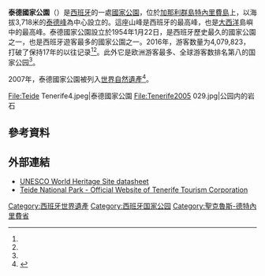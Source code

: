 {{Infobox protected area
| tablewidth = 
| name = 泰德国家公园
| alt_name = {{lang|es|'''Parque nacional del Teide'''}}
| iucn_category = II
| photo = TeideS.jpg
| photo_caption = 泰德峰
| photo_width = 
| map = Canary Islands
| relief = 1
| map_caption = 
| map_width = 
| location = [[西班牙|西班牙]][[加那利群岛|加那利群岛]][[特内里费岛|特内里费岛]]
| nearest_city = 
| embedded1    = {{designation list | embed = yes
   | designation1=WHS
   | designation1_date = 2007 <small>(31st session)</small>
   | designation1_type = 自然遗产
   | designation1_criteria = vii, viii
   | designation1_number = [http://whc.unesco.org/en/list/1258 1258]
   | designation1_free1name = 国家
   | designation1_free1value = {{ESP}}
   | designation1_free2name = 区域
   | designation1_free2value = [[欧洲和北美地区世界遗产列表|欧洲和北美地区]]
}}
| lat_d = 28.263
| lat_m = 
| lat_s = 
| lat_NS = 
| long_d = -16.616
| long_m = 
| long_s = 
| long_EW = 
| coords_ref =
| region = 
| area = 189.9 km<sup>2</sup>
| established = 1954
| visitation_num = 每年约3百万人
| visitation_year = 
| governing_body = 
| world_heritage_site = 
| url = 
}}
'''泰德國家公園'''（{{lang-es|'''Parque nacional del Teide'''}}）是[[西班牙|西班牙]]的一處[[國家公園|國家公園]]，位於[[加那利群島|加那利群島]][[特內里費島|特內里費島]]上，以海拔3,718米的[[泰德峰|泰德峰]]為中心設立的。這座山峰是西班牙的最高峰，也是[[大西洋|大西洋]]島嶼中的最高峰。泰德國家公園設立於1954年1月22日，是西班牙歷史最久的國家公園之一，也是西班牙遊客最多的國家公園之一。2016年，游客数量为4,079,823，打破了保持17年的以往记录<ref name="rec2016a"/><ref name="rec2016b"/>。此外它是欧洲游客最多、全球游客数排名第八的国家公园<ref name="rank"/>。

2007年，泰德國家公園被列入[[世界自然遺產|世界自然遺產]]<ref name=unesco>{{cite web|url=http://whc.unesco.org/en/list/1258|title=Teide National Park|work=World Heritage List|publisher=UNESCO|accessdate=2009-01-18|archive-date=2018-12-24|archive-url=https://web.archive.org/web/20181224214959/http://whc.unesco.org/en/list/1258%20|dead-url=no}}</ref>。

<gallery mode=packed heights=130px>
File:Teide Tenerife4.jpeg|泰德國家公園
File:Tenerife2005 029.jpg|公园内的岩石
</gallery>

==參考資料==
{{Reflist|30em|refs=
<ref name="rec2016a">{{cite web | url = http://www.laopinion.es/sociedad/2017/04/11/teide-bate-record-visitantes-supera/766274.html | title = El Teide bate récord de visitantes y supera los cuatro millones | author = Plasencia, M. | language = es | publisher = La Opinión de Tenerife | date = 2017-04-11 | accessdate = 2017-07-15 | archive-date = 2017-07-28 | archive-url = https://web.archive.org/web/20170728124446/http://www.laopinion.es/sociedad/2017/04/11/teide-bate-record-visitantes-supera/766274.html | dead-url = no }}</ref>

<ref name="rec2016b">{{cite web | url = http://www.europapress.es/islas-canarias/noticia-teide-bate-record-visitantes-2016-mas-cuatro-millones-20170411151629.html | title = El Teide bate su récord de visitantes en 2016, con más de cuatro millones | language = es | publisher = Europa Press | date = 2017-04-11 | accessdate = 2017-07-15 | archive-date = 2017-08-12 | archive-url = https://web.archive.org/web/20170812215916/http://www.europapress.es/islas-canarias/noticia-teide-bate-record-visitantes-2016-mas-cuatro-millones-20170411151629.html | dead-url = no }}</ref>

<ref name="rank">{{cite web | url = http://www.elespanol.com/ciencia/20160318/110489216_0.html | title = En las entrañas del volcán | author = Peláez, Javier | language = es | publisher = El León de El Español Publicaciones | date = 2016-03-21 | accessdate = 2017-07-15 | archive-date = 2021-04-19 | archive-url = https://web.archive.org/web/20210419193948/https://www.elespanol.com/ciencia/20160318/110489216_0.html | dead-url = no }}</ref>
}}

==外部連結==
{{commonscat|Parque nacional del Teide}}
*[http://whc.unesco.org/en/list/1258 UNESCO World Heritage Site datasheet] {{Wayback|url=http://whc.unesco.org/en/list/1258 |date=20181224214959 }}
*[https://web.archive.org/web/20090703141444/http://www.webtenerife.com/PortalTenerife/Home/Disfruta+sin+perderte+nada/Mas+sobre+Tenerife/Naturaleza/Espacios+naturales/Parque+Nacional+de+El+Teide/?Lang=en Teide National Park - Official Website of Tenerife Tourism Corporation]

{{西班牙世界遗产}}
{{National parks of Spain}}
[[Category:西班牙世界遺產|Category:西班牙世界遺產]]
[[Category:西班牙国家公园|Category:西班牙国家公园]]
[[Category:聖克魯斯-德特內里費省|Category:聖克魯斯-德特內里費省]]